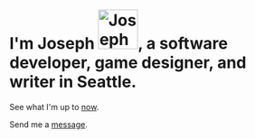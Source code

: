 
<div className="p-4" />

# I'm <span className="bg-gradient-to-r bg-clip-text text-transparent from-amber-500 to-teal-600 dark:from-amber-100 dark:to-red-200">Joseph</span> <Image priority alt="Joseph circle portrait" src="/static/images/joseph-glare.webp" height="70" width="70" className="rounded-full image inline" />, a software developer, game designer, and writer in Seattle.<TreeImage />

See what I'm up to [now](/now).

Send me a [message](/contact).
